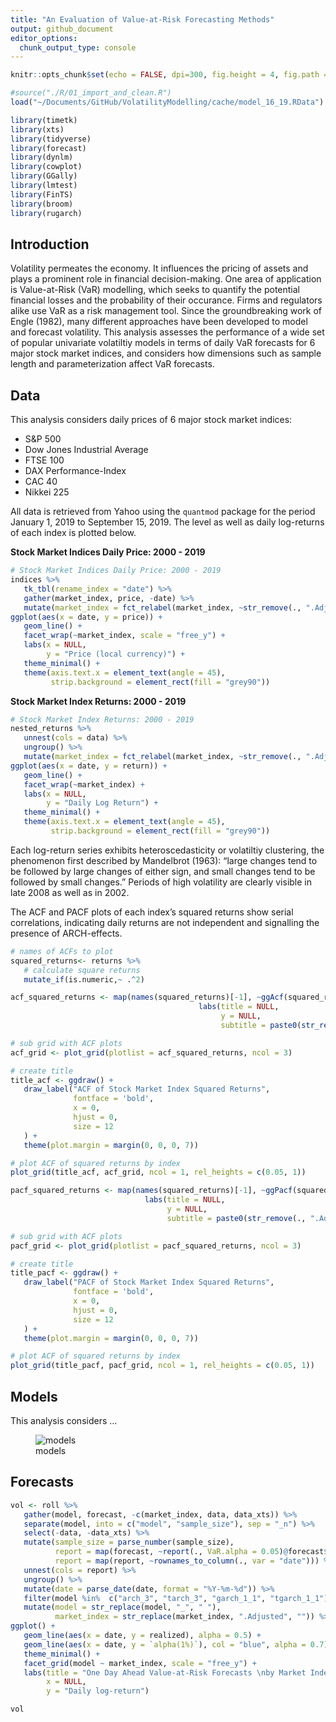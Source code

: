 ```yaml
---
title: "An Evaluation of Value-at-Risk Forecasting Methods"
output: github_document
editor_options: 
  chunk_output_type: console
---
```


```r
knitr::opts_chunk$set(echo = FALSE, dpi=300, fig.height = 4, fig.path = "plots/README/README-")

#source("./R/01_import_and_clean.R")
load("~/Documents/GitHub/VolatilityModelling/cache/model_16_19.RData")

library(timetk)
library(xts)
library(tidyverse)
library(forecast)
library(dynlm)
library(cowplot)
library(GGally)
library(lmtest)
library(FinTS)
library(broom)
library(rugarch)

```

## Introduction 

Volatility permeates the economy. It influences the pricing of assets and plays a prominent role in financial decision-making. One area of application is Value-at-Risk (VaR) modelling, which seeks to quantify the potential financial losses and the probability of their occurance. Firms and regulators alike use VaR as a risk management tool. Since the groundbreaking work of Engle (1982), many different approaches have been developed to model and forecast volatility. This analysis assesses the performance of a wide set of popular univariate volatiltiy models in terms of daily VaR forecasts for 6 major stock market indices, and considers how dimensions such as sample length and parameterization affect VaR forecasts. 

## Data

This analysis considers daily prices of 6 major stock market indices:

   * S&P 500
   * Dow Jones Industrial Average
   * FTSE 100
   * DAX Performance-Index
   * CAC 40
   * Nikkei 225
   
All data is retrieved from Yahoo using the `quantmod` package for the period January 1, 2019 to September 15, 2019. The level as well as daily log-returns of each index is plotted below.
   
**Stock Market Indices Daily Price: 2000 - 2019**
```r
# Stock Market Indices Daily Price: 2000 - 2019
indices %>% 
   tk_tbl(rename_index = "date") %>% 
   gather(market_index, price, -date) %>% 
   mutate(market_index = fct_relabel(market_index, ~str_remove(., ".Adjusted"))) %>% 
ggplot(aes(x = date, y = price)) +
   geom_line() +
   facet_wrap(~market_index, scale = "free_y") +
   labs(x = NULL,
        y = "Price (local currency)") +
   theme_minimal() +
   theme(axis.text.x = element_text(angle = 45),
         strip.background = element_rect(fill = "grey90"))
```

**Stock Market Index Returns: 2000 - 2019**
``` r
# Stock Market Index Returns: 2000 - 2019
nested_returns %>% 
   unnest(cols = data) %>% 
   ungroup() %>% 
   mutate(market_index = fct_relabel(market_index, ~str_remove(., ".Adjusted"))) %>% 
ggplot(aes(x = date, y = return)) +
   geom_line() +
   facet_wrap(~market_index) +
   labs(x = NULL,
        y = "Daily Log Return") +
   theme_minimal() +
   theme(axis.text.x = element_text(angle = 45),
         strip.background = element_rect(fill = "grey90"))
```

Each log-return series exhibits heteroscedasticity or volatiltiy clustering, the phenomenon first described by Mandelbrot (1963): "large changes tend to be followed by large changes of either sign, and small changes tend to be followed by small changes." Periods of high volatility are clearly visible in late 2008 as well as in 2002.

The ACF and PACF plots of each index's squared returns show serial correlations, indicating daily returns are not independent and signalling the presence of ARCH-effects.

```r
# names of ACFs to plot
squared_returns<- returns %>% 
   # calculate square returns
   mutate_if(is.numeric,~ .^2)

acf_squared_returns <- map(names(squared_returns)[-1], ~ggAcf(squared_returns[[.]], lag.max = 50) + 
                                          labs(title = NULL,
                                               y = NULL,
                                               subtitle = paste0(str_remove(., ".Adjusted"), " squared returns")))

# sub grid with ACF plots
acf_grid <- plot_grid(plotlist = acf_squared_returns, ncol = 3)

# create title 
title_acf <- ggdraw() + 
   draw_label("ACF of Stock Market Index Squared Returns",
              fontface = 'bold',
              x = 0,
              hjust = 0,
              size = 12
   ) +
   theme(plot.margin = margin(0, 0, 0, 7))
```

```r
# plot ACF of squared returns by index
plot_grid(title_acf, acf_grid, ncol = 1, rel_heights = c(0.05, 1))
```

```r
pacf_squared_returns <- map(names(squared_returns)[-1], ~ggPacf(squared_returns[[.]], lag.max = 50) + 
                              labs(title = NULL,
                                   y = NULL,
                                   subtitle = paste0(str_remove(., ".Adjusted"), " squared returns")))

# sub grid with ACF plots
pacf_grid <- plot_grid(plotlist = pacf_squared_returns, ncol = 3)

# create title 
title_pacf <- ggdraw() + 
   draw_label("PACF of Stock Market Index Squared Returns",
              fontface = 'bold',
              x = 0,
              hjust = 0,
              size = 12
   ) +
   theme(plot.margin = margin(0, 0, 0, 7))
```

```r
# plot ACF of squared returns by index
plot_grid(title_pacf, pacf_grid, ncol = 1, rel_heights = c(0.05, 1))
```

## Models

This analysis considers ...

![models](./plots/Models.png)

## Forecasts

```r
vol <- roll %>% 
   gather(model, forecast, -c(market_index, data, data_xts)) %>% 
   separate(model, into = c("model", "sample_size"), sep = "_n") %>% 
   select(-data, -data_xts) %>% 
   mutate(sample_size = parse_number(sample_size),
          report = map(forecast, ~report(., VaR.alpha = 0.05)@forecast$VaR),
          report = map(report, ~rownames_to_column(., var = "date"))) %>% 
   unnest(cols = report) %>% 
   ungroup() %>% 
   mutate(date = parse_date(date, format = "%Y-%m-%d")) %>% 
   filter(model %in%  c("arch_3", "tarch_3", "garch_1_1", "tgarch_1_1"), sample_size == 4000) %>% 
   mutate(model = str_replace(model, "_", " "), 
          market_index = str_replace(market_index, ".Adjusted", "")) %>% 
ggplot() +
   geom_line(aes(x = date, y = realized), alpha = 0.5) +
   geom_line(aes(x = date, y = `alpha(1%)`), col = "blue", alpha = 0.7) +
   theme_minimal() +
   facet_grid(model ~ market_index, scale = "free_y") +
   labs(title = "One Day Ahead Value-at-Risk Forecasts \nby Market Index and Model Specification",
        x = NULL,
        y = "Daily log-return")
```

```r
vol
```








